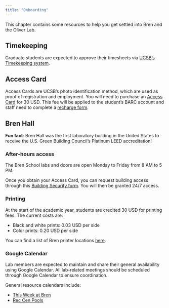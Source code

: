 ```yaml
---
title: "Onboarding"
---
```


This chapter contains some resources to help you get settled into Bren and the Oliver Lab.

## Timekeeping

Graduate students are expected to approve their timesheets via [UCSB's Timekeeping system](https://www.timekeeping.ucsb.edu/){target="_blank"}. 

## Access Card

Access Cards are UCSB's photo identification method, which are used as proof of registration and employment. You will need to purchase an [Access Card](https://ucsbaccesscard.com/){target="_blank"} for 30 USD. This fee will be applied to the student's BARC account and staff need to complete a [recharge form](https://drive.google.com/file/d/1QM147DJjglBjFtcXJokyBvkmLyH_5c0r/view){target="_blank"}.

## Bren Hall

**Fun fact**: Bren Hall was the first laboratory building in the United States to receive the U.S. Green Building Council's Platinum LEED accreditation!

### After-hours access

The Bren School labs and doors are open Monday to Friday from 8 AM to 5 PM. 

Once you obtain your Access Card, you can request building access through this [Building Security form](https://bren.formstack.com/forms/buildingsecurity){target="_blank"}. You will then be granted 24/7 access.

### Printing

At the start of the academic year, students are credited 30 USD for printing fees. The current costs are:

- Black and white prints: 0.03 USD per side
- Color prints: 0.20 USD per side

You can find a list of Bren printer locations [here](https://bren.zendesk.com/hc/en-us/articles/207853003-List-of-Bren-Printers-and-Locations){target="_blank"}.

### Google Calendar

Lab members are expected to maintain and share their general availability using Google Calendar. All lab-related meetings should be scheduled through Google Calendar to ensure coordination.

General resource calendars include:

- [This Week at Bren](https://calendar.google.com/calendar/embed?src=c_188ejneievnc2jvbh6u04rcr0i3ie%40resource.calendar.google.com&ctz=America%2FLos_Angeles){target="_blank"}
- [Rec Cen Pools](https://calendar.google.com/calendar/embed?src=c_5971f4dc4528bc20261932eb183b5e88b02dc0815950758798820d4b6d9668c5%40group.calendar.google.com&ctz=America%2FLos_Angeles){target="_blank"}
